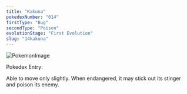```yaml
---
title: "Kakuna"
pokedexNumber: "014"
firstType: "Bug"
secondType: "Poison"
evolutionStage: "First Evolution"
slug: "14kakuna"
---
```


![PokemonImage](https://archives.bulbagarden.net/media/upload/thumb/f/f3/0014Kakuna.png/140px-0014Kakuna.png)

Pokedex Entry:

Able to move only slightly. When endangered, it may stick out its stinger and poison its enemy.
